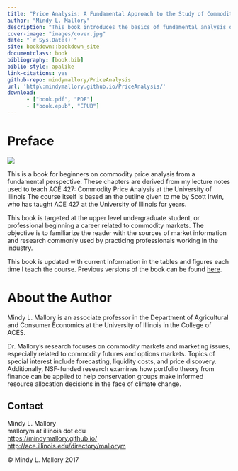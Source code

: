 ```yaml
--- 
title: "Price Analysis: A Fundamental Approach to the Study of Commodity Prices"
author: "Mindy L. Mallory"
description: "This book introduces the basics of fundamental analysis of prices in food commodity markets. Learn how to follow and understand futures markets for commodities like corn, soybeans, wheat, live cattle, feeder cattle, hogs, ethanol, and crude oil. Learn about calendar, wheat, soybean crush, corn crush, and cattle crush spreads. Most importantly, learn about which USDA reports are important to markets, when they come out, and why they move prices, with special emphasis on the WASDE, Grain Stocks, Prospective Plantings, Planted Acres,  Crop Production, and Crop Progress and Condition reports."
cover-image: "images/cover.jpg"
date: "`r Sys.Date()`"
site: bookdown::bookdown_site
documentclass: book
bibliography: [book.bib]
biblio-style: apalike
link-citations: yes
github-repo: mindymallory/PriceAnalysis
url: 'http\:mindymallory.github.io/PriceAnalysis/'
download:
      - ["book.pdf", "PDF"]
      - ["book.epub", "EPUB"]
---
```




# Preface {-}


![](images/cover.jpg)

This is a book for beginners on commodity price analysis from a fundamental perspective. These chapters are derived from my lecture notes used to teach ACE 427: Commodity Price Analysis at the University of Illinois The course itself is based an the outline given to me by Scott Irwin, who has taught ACE 427 at the University of Illinois for years. 

This book is targeted at the upper level undergraduate student, or professional beginning a career related to commodity markets. The objective is to familiarize the reader with the sources of market information and research commonly used by practicing professionals working in the industry.

This book is updated with current information in the tables and figures each time I teach the course. Previous versions of the book can be found [here](https://github.com/mindymallory/PriceAnalysis/releases).

# About the Author {-}

Mindy L. Mallory is an associate professor in the Department of Agricultural and Consumer Economics at the University of Illinois in the College of ACES.

Dr. Mallory’s research focuses on commodity markets and marketing issues, especially related to commodity futures and options markets. Topics of special interest include forecasting, liquidity costs, and price discovery. Additionally, NSF-funded research examines how portfolio theory from finance can be applied to help conservation groups make informed resource allocation decisions in the face of climate change.

## Contact {-}
Mindy L. Mallory  
mallorym at illinois dot edu  
[https://mindymallory.github.io/](https://mindymallory.github.io/)  
[http://ace.illinois.edu/directory/mallorym](http://ace.illinois.edu/directory/mallorym)

<p>&copy; Mindy L. Mallory 2017</p>
